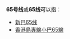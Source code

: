 {{线路名消歧义}}
'''65号线'''或'''65线'''可以指：
* [[新巴65线|新巴65线]]
* [[香港島專線小巴65線|香港島專線小巴65線]]

{{disambig|cat=四字路线名消歧义}}